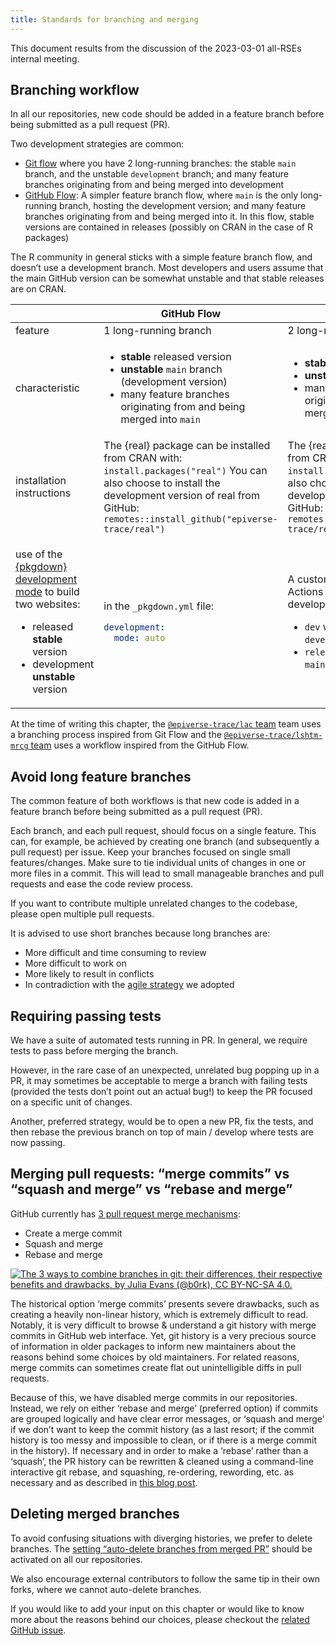 ```yaml
---
title: Standards for branching and merging
---
```


This document results from the discussion of the 2023-03-01 all-RSEs internal meeting.

## Branching workflow

In all our repositories, new code should be added in a feature branch before being submitted as a pull request (PR).

Two development strategies are common:

- [Git flow](https://www.atlassian.com/git/tutorials/comparing-workflows/gitflow-workflow) where you have 2 long-running branches: the stable `main` branch, and the unstable `development` branch; and many feature branches originating from and being merged into development
- [GitHub Flow](https://githubflow.github.io/): A simpler feature branch flow, where `main` is the only long-running branch, hosting the development version; and many feature branches originating from and being merged into it. In this flow, stable versions are contained in releases (possibly on CRAN in the case of R packages)

The R community in general sticks with a simple feature branch flow, and doesn't use a development branch. Most developers and users assume that the main GitHub version can be somewhat unstable and that stable releases are on CRAN.

+--------------------------------------------------------------------------------------------------------------------------------------+-----------------------------------------------------------------------------+---------------------------------------------------------------------------------+
|                                                                                                                                      | GitHub Flow                                                                 | Git Flow                                                                        |
+======================================================================================================================================+=============================================================================+=================================================================================+
| feature                                                                                                                              | 1 long-running branch                                                       | 2 long-running branches                                                         |
+--------------------------------------------------------------------------------------------------------------------------------------+-----------------------------------------------------------------------------+---------------------------------------------------------------------------------+
| characteristic                                                                                                                       | -   **stable** released version                                             | -   **stable** `main` branch, and                                               |
|                                                                                                                                      | -   **unstable** `main` branch (development version)                        | -   **unstable** `development` branch;                                          |
|                                                                                                                                      | -   many feature branches originating from and being merged into `main`     | -   many feature branches originating from and being merged into `development`  |
+--------------------------------------------------------------------------------------------------------------------------------------+-----------------------------------------------------------------------------+---------------------------------------------------------------------------------+
| installation instructions                                                                                                            | The {real} package can be installed from CRAN with:                         | The {real} package can be installed from CRAN with:                             |
|                                                                                                                                      | `install.packages("real")`                                                  | `install.packages("real")`                                                      |
|                                                                                                                                      | You can also choose to install the development version of real from GitHub: | You can also choose to install the development version of real from GitHub:     |
|                                                                                                                                      | `remotes::install_github("epiverse-trace/real")`                            | `remotes::install_github("epiverse-trace/real@dev")`                            |
+--------------------------------------------------------------------------------------------------------------------------------------+-----------------------------------------------------------------------------+---------------------------------------------------------------------------------+
| use of the [{pkgdown} development mode](https://pkgdown.r-lib.org/reference/build_site.html#development-mode) to build two websites: | in the `_pkgdown.yml` file:                                                 | A custom `pkgdown.yml` GitHub Actions workflow setting the development mode to: |
|                                                                                                                                      |                                                                             |                                                                                 |
| -   released **stable** version                                                                                                      | ``` yaml                                                                    | - `dev` when triggered from the `development` branch                            |
| -   development **unstable** version                                                                                                 | development:                                                                | - `release` when triggered from the `main` branch                               |
|                                                                                                                                      |   mode: auto                                                                |                                                                                 |
|                                                                                                                                      | ```                                                                         |                                                                                 |
+--------------------------------------------------------------------------------------------------------------------------------------+-----------------------------------------------------------------------------+---------------------------------------------------------------------------------+

At the time of writing this chapter, the [`@epiverse-trace/lac` team](https://github.com/orgs/epiverse-trace/teams/lac) team uses a branching process inspired from Git Flow and the [`@epiverse-trace/lshtm-mrcg` team](https://github.com/orgs/epiverse-trace/teams/lshtm-mrcg) uses a workflow inspired from the GitHub Flow.

## Avoid long feature branches

The common feature of both workflows is that new code is added in a feature branch before being submitted as a pull request (PR).

Each branch, and each pull request, should focus on a single feature. This can, for example, be achieved by creating one branch (and subsequently a pull request) per issue. Keep your branches focused on single small features/changes. Make sure to tie individual units of changes in one or more files in a commit. This will lead to small manageable branches and pull requests and ease the code review process.

If you want to contribute multiple unrelated changes to the codebase, please open multiple pull requests.

It is advised to use short branches because long branches are:

- More difficult and time consuming to review
- More difficult to work on
- More likely to result in conflicts
- In contradiction with the [agile strategy](principles.qmd#lean-and-agile-collaboration-framework) we adopted

## Requiring passing tests

We have a suite of automated tests running in PR. In general, we require tests to pass before merging the branch.

However, in the rare case of an unexpected, unrelated bug popping up in a PR, it may sometimes be acceptable to merge a branch with failing tests (provided the tests don't point out an actual bug!) to keep the PR focused on a specific unit of changes.

Another, preferred strategy, would be to open a new PR, fix the tests, and then rebase the previous branch on top of main / develop where tests are now passing.

<!-- TODO: add schematic representation of fixing in another PR and rebasing -->

## Merging pull requests: "merge commits" vs "squash and merge" vs "rebase and merge"

GitHub currently has [3 pull request merge mechanisms](https://docs.github.com/en/repositories/configuring-branches-and-merges-in-your-repository/configuring-pull-request-merges/about-merge-methods-on-github):

- Create a merge commit
- Squash and merge
- Rebase and merge

[![The 3 ways to combine branches in git: their differences, their respective benefits and drawbacks, by Julia Evans (@b0rk), CC BY-NC-SA 4.0.](https://wizardzines.com/images/uploads/combining-branches.png)](https://wizardzines.com/comics/combining-branches/)

The historical option 'merge commits' presents severe drawbacks, such as creating a heavily non-linear history, which is extremely difficult to read. Notably, it is very difficult to browse & understand a git history with merge commits in GitHub web interface. Yet, git history is a very precious source of information in older packages to inform new maintainers about the reasons behind some choices by old maintainers.
For related reasons, merge commits can sometimes create flat out unintelligible diffs in pull requests.

Because of this, we have disabled merge commits in our repositories.
Instead, we rely on either 'rebase and merge' (preferred option) if commits are grouped logically and have clear error messages, or 'squash and merge' if we don't want to keep the commit history (as a last resort; if the commit history is too messy and impossible to clean, or if there is a merge commit in the history).
If necessary and in order to make a 'rebase' rather than a 'squash', the PR history can be rewritten & cleaned using a command-line interactive git rebase, and squashing, re-ordering, rewording, etc. as necessary and as described in [this blog post](https://github.blog/2022-06-30-write-better-commits-build-better-projects/).

## Deleting merged branches

To avoid confusing situations with diverging histories, we prefer to delete branches.
The [setting "auto-delete branches from merged PR"](https://docs.github.com/en/repositories/configuring-branches-and-merges-in-your-repository/configuring-pull-request-merges/managing-the-automatic-deletion-of-branches) should be activated on all our repositories.

We also encourage external contributors to follow the same tip in their own forks, where we cannot auto-delete branches.

::: {.callout-tip title="Continue the discussion"}

If you would like to add your input on this chapter or would like to know more about the reasons behind our choices, please checkout the [related GitHub issue](https://github.com/epiverse-trace/blueprints/issues/6).

:::

